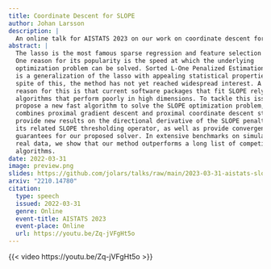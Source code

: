```yaml
---
title: Coordinate Descent for SLOPE
author: Johan Larsson
description: |
  An online talk for AISTATS 2023 on our work on coordinate descent for SLOPE.
abstract: |
  The lasso is the most famous sparse regression and feature selection method.
  One reason for its popularity is the speed at which the underlying
  optimization problem can be solved. Sorted L-One Penalized Estimation (SLOPE)
  is a generalization of the lasso with appealing statistical properties. In
  spite of this, the method has not yet reached widespread interest. A major
  reason for this is that current software packages that fit SLOPE rely on
  algorithms that perform poorly in high dimensions. To tackle this issue, we
  propose a new fast algorithm to solve the SLOPE optimization problem, which
  combines proximal gradient descent and proximal coordinate descent steps. We
  provide new results on the directional derivative of the SLOPE penalty and
  its related SLOPE thresholding operator, as well as provide convergence
  guarantees for our proposed solver. In extensive benchmarks on simulated and
  real data, we show that our method outperforms a long list of competing
  algorithms.
date: 2022-03-31
image: preview.png
slides: https://github.com/jolars/talks/raw/main/2023-03-31-aistats-slopecd/aistats-slopecd.pdf
arxiv: "2210.14780"
citation:
  type: speech
  issued: 2022-03-31
  genre: Online
  event-title: AISTATS 2023
  event-place: Online
  url: https://youtu.be/Zq-jVFgHt5o
---
```


{{< video https://youtu.be/Zq-jVFgHt5o >}}

